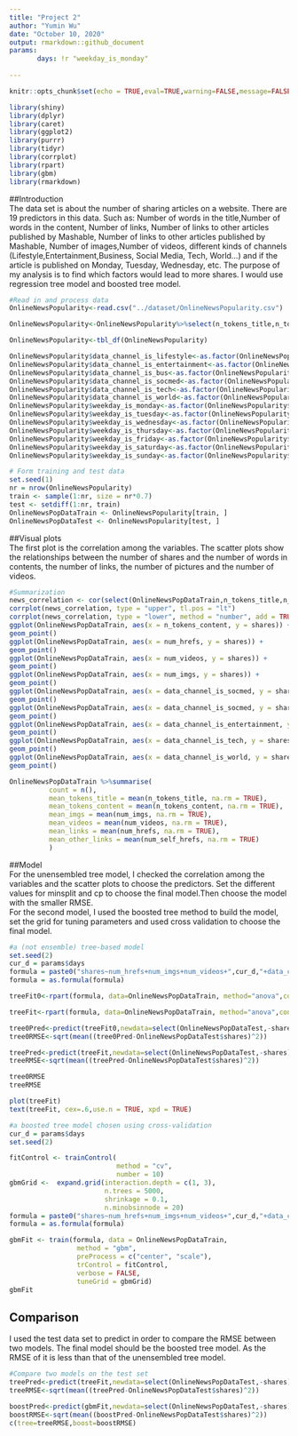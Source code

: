 ```yaml
---
title: "Project 2"
author: "Yumin Wu"
date: "October 10, 2020"
output: rmarkdown::github_document
params:
       days: !r "weekday_is_monday"
      
---
```


```r
knitr::opts_chunk$set(echo = TRUE,eval=TRUE,warning=FALSE,message=FALSE,error = FALSE)
```


```r
library(shiny)
library(dplyr)
library(caret)
library(ggplot2)
library(purrr)
library(tidyr)
library(corrplot)
library(rpart)
library(gbm)
library(rmarkdown)
```

##Introduction   
The data set is about the number of sharing articles on a website. There are 19 predictors in this data. Such as: Number of words in the title,Number of words in the content, Number of links, Number of links to other articles published by Mashable, Number of links to other articles published by Mashable, Number of images,Number of videos, different kinds of channels (Lifestyle,Entertainment,Business, Social Media, Tech, World...) and if the article is published on Monday, Tuesday, Wednesday, etc. The purpose of my analysis is to find which factors would lead to more shares. I would use regression tree model and boosted tree model.  


```r
#Read in and process data
OnlineNewsPopularity<-read.csv("../dataset/OnlineNewsPopularity.csv")

OnlineNewsPopularity<-OnlineNewsPopularity%>%select(n_tokens_title,n_tokens_content,num_hrefs,num_self_hrefs,num_imgs,num_videos,data_channel_is_lifestyle,data_channel_is_entertainment,data_channel_is_bus,data_channel_is_socmed,data_channel_is_tech,data_channel_is_world,weekday_is_monday,weekday_is_tuesday,weekday_is_wednesday,weekday_is_thursday,weekday_is_friday,weekday_is_saturday,weekday_is_sunday,shares)

OnlineNewsPopularity<-tbl_df(OnlineNewsPopularity)

OnlineNewsPopularity$data_channel_is_lifestyle<-as.factor(OnlineNewsPopularity$data_channel_is_lifestyle)
OnlineNewsPopularity$data_channel_is_entertainment<-as.factor(OnlineNewsPopularity$data_channel_is_entertainment)
OnlineNewsPopularity$data_channel_is_bus<-as.factor(OnlineNewsPopularity$data_channel_is_bus)
OnlineNewsPopularity$data_channel_is_socmed<-as.factor(OnlineNewsPopularity$data_channel_is_socmed)
OnlineNewsPopularity$data_channel_is_tech<-as.factor(OnlineNewsPopularity$data_channel_is_tech)
OnlineNewsPopularity$data_channel_is_world<-as.factor(OnlineNewsPopularity$data_channel_is_world)
OnlineNewsPopularity$weekday_is_monday<-as.factor(OnlineNewsPopularity$weekday_is_monday)
OnlineNewsPopularity$weekday_is_tuesday<-as.factor(OnlineNewsPopularity$weekday_is_tuesday)
OnlineNewsPopularity$weekday_is_wednesday<-as.factor(OnlineNewsPopularity$weekday_is_wednesday)
OnlineNewsPopularity$weekday_is_thursday<-as.factor(OnlineNewsPopularity$weekday_is_thursday)
OnlineNewsPopularity$weekday_is_friday<-as.factor(OnlineNewsPopularity$weekday_is_friday)
OnlineNewsPopularity$weekday_is_saturday<-as.factor(OnlineNewsPopularity$weekday_is_saturday)
OnlineNewsPopularity$weekday_is_sunday<-as.factor(OnlineNewsPopularity$weekday_is_sunday)

```

```r
# Form training and test data
set.seed(1)
nr = nrow(OnlineNewsPopularity)
train <- sample(1:nr, size = nr*0.7)
test <- setdiff(1:nr, train)
OnlineNewsPopDataTrain <- OnlineNewsPopularity[train, ]
OnlineNewsPopDataTest <- OnlineNewsPopularity[test, ]
```


##Visual plots  
The first plot is the correlation among the variables.
The scatter plots show the relationships between the number of shares  and the number of words in contents, the number of links, the number of pictures and the number of videos.  

```r
#Summarization
news_correlation <- cor(select(OnlineNewsPopDataTrain,n_tokens_title,n_tokens_content,num_hrefs, num_self_hrefs,num_imgs,num_videos,shares))
corrplot(news_correlation, type = "upper", tl.pos = "lt")
corrplot(news_correlation, type = "lower", method = "number", add = TRUE, tl.pos = "n")
ggplot(OnlineNewsPopDataTrain, aes(x = n_tokens_content, y = shares)) +
geom_point() 
ggplot(OnlineNewsPopDataTrain, aes(x = num_hrefs, y = shares)) +
geom_point() 
ggplot(OnlineNewsPopDataTrain, aes(x = num_videos, y = shares)) +
geom_point() 
ggplot(OnlineNewsPopDataTrain, aes(x = num_imgs, y = shares)) +
geom_point()
ggplot(OnlineNewsPopDataTrain, aes(x = data_channel_is_socmed, y = shares)) +
geom_point() 
ggplot(OnlineNewsPopDataTrain, aes(x = data_channel_is_socmed, y = shares)) +
geom_point() 
ggplot(OnlineNewsPopDataTrain, aes(x = data_channel_is_entertainment, y = shares)) +
geom_point() 
ggplot(OnlineNewsPopDataTrain, aes(x = data_channel_is_tech, y = shares)) +
geom_point() 
ggplot(OnlineNewsPopDataTrain, aes(x = data_channel_is_world, y = shares)) +
geom_point() 

OnlineNewsPopDataTrain %>%summarise(
          count = n(),
          mean_tokens_title = mean(n_tokens_title, na.rm = TRUE),
          mean_tokens_content = mean(n_tokens_content, na.rm = TRUE),
          mean_imgs = mean(num_imgs, na.rm = TRUE),
          mean_videos = mean(num_videos, na.rm = TRUE),
          mean_links = mean(num_hrefs, na.rm = TRUE),
          mean_other_links = mean(num_self_hrefs, na.rm = TRUE)
          )
```


##Model  
For the unensembled tree model, I checked the correlation among the variables and the scatter plots to choose the predictors. Set the different values for minsplit and cp to choose the final model.Then choose the model with the smaller RMSE.  
For the second model, I used the boosted tree method to build the model, set the grid for tuning parameters and used cross validation to choose the final model.  

```r
#a (not ensemble) tree-based model
set.seed(2)
cur_d = params$days
formula = paste0("shares~num_hrefs+num_imgs+num_videos+",cur_d,"+data_channel_is_world+data_channel_is_tech+data_channel_is_socmed+data_channel_is_bus+data_channel_is_entertainment")
formula = as.formula(formula)

treeFit0<-rpart(formula, data=OnlineNewsPopDataTrain, method="anova",control=rpart.control(minsplit=20, cp=0.001) )

treeFit<-rpart(formula, data=OnlineNewsPopDataTrain, method="anova",control=rpart.control(minsplit=30, cp=0.001) )

tree0Pred<-predict(treeFit0,newdata=select(OnlineNewsPopDataTest,-shares))
tree0RMSE<-sqrt(mean((tree0Pred-OnlineNewsPopDataTest$shares)^2))

treePred<-predict(treeFit,newdata=select(OnlineNewsPopDataTest,-shares))
treeRMSE<-sqrt(mean((treePred-OnlineNewsPopDataTest$shares)^2))

tree0RMSE
treeRMSE

plot(treeFit)
text(treeFit, cex=.6,use.n = TRUE, xpd = TRUE)
```

```r
#a boosted tree model chosen using cross-validation
cur_d = params$days
set.seed(2)

fitControl <- trainControl(
                           method = "cv",
                           number = 10)
gbmGrid <-  expand.grid(interaction.depth = c(1, 3), 
                        n.trees = 5000, 
                        shrinkage = 0.1,
                        n.minobsinnode = 20)
formula = paste0("shares~num_hrefs+num_imgs+num_videos+",cur_d,"+data_channel_is_world+data_channel_is_tech+data_channel_is_socmed+data_channel_is_bus+data_channel_is_entertainment")
formula = as.formula(formula)

gbmFit <- train(formula, data = OnlineNewsPopDataTrain, 
                 method = "gbm", 
                 preProcess = c("center", "scale"),
                 trControl = fitControl, 
                 verbose = FALSE, 
                 tuneGrid = gbmGrid)
gbmFit

```

## Comparison  
I used the test data set to predict in order to compare the RMSE between two models. The final model should be the boosted tree model. As the RMSE of it is less than that of the unensembled tree model.
```r
#Compare two models on the test set
treePred<-predict(treeFit,newdata=select(OnlineNewsPopDataTest,-shares))
treeRMSE<-sqrt(mean((treePred-OnlineNewsPopDataTest$shares)^2))

boostPred<-predict(gbmFit,newdata=select(OnlineNewsPopDataTest,-shares),n.trees=5000)
boostRMSE<-sqrt(mean((boostPred-OnlineNewsPopDataTest$shares)^2))
c(tree=treeRMSE,boost=boostRMSE)

```

